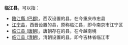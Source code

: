 '''临江县'''，可以指：
*[[臨江縣_(巴郡)|臨江縣 (巴郡)]]，西汉设置的县，在今重庆市忠县
*[[江宁县|江宁县]]，西晋设置的县，原称临江县，即今南京市江宁区
*[[临江县_(唐朝)|临江县 (唐朝)]]，唐朝存在的县，在今越南境
*[[临江县_(清朝)|临江县 (清朝)]]，清朝设置的县，即今吉林省临江市

{{Disambig|L|Cat=三字亚洲县名消歧义}}